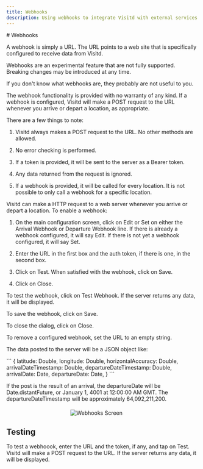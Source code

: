 ```yaml
---
title: Webhooks
description: Using webhooks to integrate Visitd with external services
---
```


<div>
# Webhooks

A webhook is simply a URL. The URL points to a web site that is specifically configured to receive data from Visitd.

<Warning>
Webhooks are an experimental feature that are not fully supported. Breaking changes may be introduced at any time.

If you don't know what webhooks are, they probably are not useful to you. 
</Warning>

<Error>
The webhook functionality is provided with no warranty of any kind.  
</Error>

<Info>
If a webhook is configured, Visitd will make a POST request to the URL whenever you arrive or depart a location, as appropriate.

There are a few things to note:
        
1.  Visitd always makes a POST request to the URL. No other methods are allowed.

2.  No error checking is performed.

3.  If a token is provided, it will be sent to the server as a Bearer token.

4.  Any data returned from the request is ignored.

5.  If a webhook is provided, it will be called for every location. It is not possible to only call a webhook for a specific location.
</Info>

Visitd can make a HTTP request to a web server whenever you arrive or depart a location. To enable a webhook:

1.  On the main configuration screen, click on Edit or Set on either the Arrival Webhook or Departure Webhook line. If there is already a webhook configured, it will say Edit. If there
is not yet a webhook configured, it will say Set.

2. Enter the URL in the first box and the auth token, if there is one, in the second box.

3. Click on Test. When satisfied with the webhook, click on Save.

4. Click on Close.

To test the webhook, click on Test Webhook. If the server returns any data, it will be displayed.

To save the webhook, click on Save.

To close the dialog, click on Close.

To remove a configured webhook, set the URL to an empty string.

The data posted to the server will be a JSON object like:

<Info>
```
{
    latitude: Double,
    longitude: Double,
    horizontalAccuracy: Double,
    arrivalDateTimestamp: Double,
    departureDateTimestamp: Double,
    arrivalDate: Date,
    departureDate: Date,
}
```

If the post is the result of an arrival, the departureDate will be Date.distantFuture, or January 1, 4001 at 12:00:00 AM GMT. The departureDateTimestamp will be approximately 64,092,211,200.
</Info>
<div style="width: 33.333333%; margin: 1.25rem auto;">

![Webhooks Screen](/webhooks.png)

</div>

## Testing
To test a webhoook, enter the URL and the token, if any, and tap on Test. Visitd will make a POST request to the URL. If the server returns any data, it will be displayed.

</div>